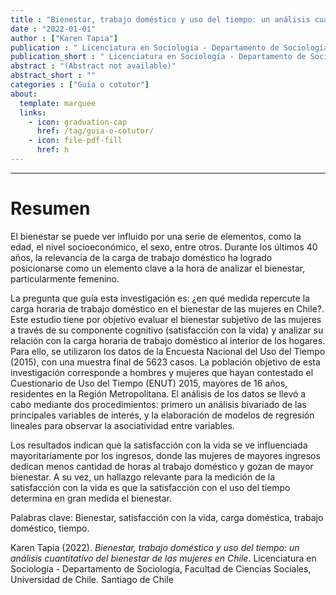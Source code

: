 ```yaml
---
title : "Bienestar, trabajo doméstico y uso del tiempo: un análisis cuantitativo del bienestar de las mujeres en Chile"
date : "2022-01-01"
author : ["Karen Tapia"]
publication : " Licenciatura en Sociología - Departamento de Sociología, Facultad de Ciencias Sociales, Universidad de Chile. Santiago de Chile"
publication_short : " Licenciatura en Sociología - Departamento de Sociología, Facultad de Ciencias Sociales, Universidad de Chile. Santiago de Chile"
abstract : "(Abstract not available)"
abstract_short : ""
categories : ["Guía o cotutor"]
about:
  template: marquee
  links:
    - icon: graduation-cap
      href: /tag/guia-o-cotutor/
    - icon: file-pdf-fill
      href: h
---
```

---

# Resumen
El bienestar se puede ver influido por una serie de elementos, como la edad, el nivel socioeconómico, el sexo, entre otros. Durante los últimos 40 años, la relevancia de la carga de trabajo doméstico ha logrado posicionarse como un elemento clave a la hora de analizar el bienestar, particularmente femenino.

La pregunta que guía esta investigación es: ¿en qué medida repercute la carga horaria de trabajo doméstico en el bienestar de las mujeres en Chile?. Este estudio tiene por objetivo evaluar el bienestar subjetivo de las mujeres a través de su componente cognitivo (satisfacción con la vida) y analizar su relación con la carga horaria de trabajo doméstico al interior de los hogares. Para ello, se utilizaron los datos de la Encuesta Nacional del Uso del Tiempo (2015), con una muestra final de 5623 casos. La población objetivo de esta investigación corresponde a hombres y mujeres que hayan contestado el Cuestionario de Uso del Tiempo (ENUT) 2015, mayores de 16 años, residentes en la Región Metropolitana. El análisis de los datos se llevó a cabo mediante dos procedimientos: primero un análisis bivariado de las principales variables de interés, y la elaboración de modelos de regresión lineales para observar la asociatividad entre variables.

Los resultados indican que la satisfacción con la vida se ve influenciada mayoritariamente por los ingresos, donde las mujeres de mayores ingresos dedican menos cantidad de horas al trabajo doméstico y gozan de mayor bienestar. A su vez, un hallazgo relevante para la medición de la satisfacción con la vida es que la satisfacción con el uso del tiempo determina en gran medida el bienestar.

Palabras clave: Bienestar, satisfacción con la vida, carga doméstica, trabajo doméstico, tiempo.


::: {.callout-note title="How to cite this work"}

Karen Tapia (2022). *Bienestar, trabajo doméstico y uso del tiempo: un análisis cuantitativo del bienestar de las mujeres en Chile*.  Licenciatura en Sociología - Departamento de Sociología, Facultad de Ciencias Sociales, Universidad de Chile. Santiago de Chile

:::

